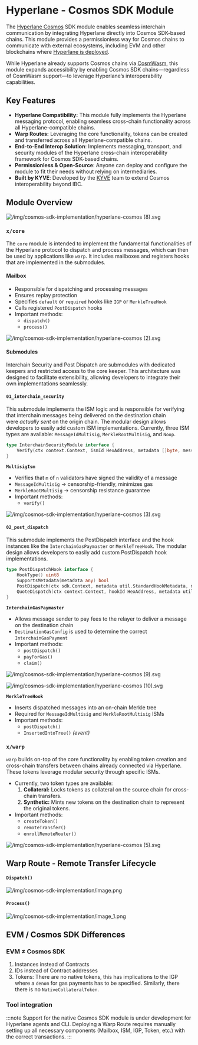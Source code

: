 # Hyperlane - Cosmos SDK Module

The [Hyperlane Cosmos](https://github.com/bcp-innovations/hyperlane-cosmos) SDK module enables seamless interchain communication by integrating Hyperlane directly into Cosmos SDK-based chains. This module provides a permissionless way for Cosmos chains to communicate with external ecosystems, including EVM and other blockchains where [Hyperlane is deployed](https://github.com/hyperlane-xyz/hyperlane-registry).

While Hyperlane already supports Cosmos chains via [CosmWasm](https://github.com/many-things/cw-hyperlane?tab=readme-ov-file), this module expands accessibility by enabling Cosmos SDK chains—regardless of CosmWasm support—to leverage Hyperlane’s interoperability capabilities.

## Key Features

- **Hyperlane Compatibility:** This module fully implements the Hyperlane messaging protocol, enabling seamless cross-chain functionality across all Hyperlane-compatible chains.
- **Warp Routes:** Leveraging the core functionality, tokens can be created and transferred across all Hyperlane-compatible chains.
- **End-to-End Interop Solution**: Implements messaging, transport, and security modules of the Hyperlane cross-chain interoperability framework for Cosmos SDK-based chains.
- **Permissionless & Open-Source**: Anyone can deploy and configure the module to fit their needs without relying on intermediaries.
- **Built by KYVE**: Developed by the [KYVE](https://www.kyve.network/) team to extend Cosmos interoperability beyond IBC.

## Module Overview

![/img/cosmos-sdk-implementation/hyperlane-cosmos (8).svg](/img/cosmos-sdk-implementation/hyperlane-cosmos_8.svg)

### `x/core`

The `core` module is intended to implement the fundamental functionalities of the Hyperlane protocol to dispatch and process messages, which can then be used by applications like `warp`. It includes mailboxes and registers hooks that are implemented in the submodules.

#### Mailbox

- Responsible for dispatching and processing messages
- Ensures replay protection
- Specifies `default` or `required` hooks like `IGP` or `MerkleTreeHook`
- Calls registered `PostDispatch` hooks
- Important methods:
  - `dispatch()`
  - `process()`

![/img/cosmos-sdk-implementation/hyperlane-cosmos (2).svg](/img/cosmos-sdk-implementation/hyperlane-cosmos_2.svg)

#### Submodules

Interchain Security and Post Dispatch are submodules with dedicated keepers and restricted access to the core keeper. This architecture was designed to facilitate extensibility, allowing developers to integrate their own implementations seamlessly.

#### `01_interchain_security`

This submodule implements the ISM logic and is responsible for verifying that interchain messages being delivered on the destination chain were *actually sent* on the origin chain. The modular design allows developers to easily add custom ISM implementations. Currently, three ISM types are available: `MessageIdMultisig`, `MerkleRootMultisig`, and `Noop`.

```go
type InterchainSecurityModule interface {
	Verify(ctx context.Context, ismId HexAddress, metadata []byte, message HyperlaneMessage) (bool, error)
}
```

**`MultisigIsm`**

- Verifies that `m` of `n` validators have signed the validity of a message
- `MessageIdMultisig` → censorship-friendly, minimizes gas
- `MerkleRootMultisig` → censorship resistance guarantee
- Important methods:
  - `verify()`

![/img/cosmos-sdk-implementation/hyperlane-cosmos (3).svg](/img/cosmos-sdk-implementation/hyperlane-cosmos_3.svg)

#### `02_post_dispatch`

This submodule implements the PostDispatch interface and the hook instances like the `InterchainGasPaymaster` or `MerkleTreeHook`. The modular design allows developers to easily add custom PostDispatch hook implementations.

```go
type PostDispatchHook interface {
	HookType() uint8
	SupportsMetadata(metadata any) bool
	PostDispatch(ctx sdk.Context, metadata util.StandardHookMetadata, message util.HyperlaneMessage, maxFee sdk.Coins) (sdk.Coins, error)
	QuoteDispatch(ctx context.Context, hookId HexAddress, metadata util.StandardHookMetadata, message HyperlaneMessage) (sdk.Coins, error)
}
```

**`InterchainGasPaymaster`**

- Allows message sender to pay fees to the relayer to deliver a message on the destination chain
- `DestinationGasConfig` is used to determine the correct `InterchainGasPayment`
- Important methods:
  - `postDispatch()`
  - `payForGas()`
  - `claim()`

![/img/cosmos-sdk-implementation/hyperlane-cosmos (9).svg](/img/cosmos-sdk-implementation/hyperlane-cosmos_9.svg)

![/img/cosmos-sdk-implementation/hyperlane-cosmos (10).svg](/img/cosmos-sdk-implementation/hyperlane-cosmos_10.svg)

**`MerkleTreeHook`**

- Inserts dispatched messages into an on-chain Merkle tree
- Required for `MessageIdMultisig` and `MerkleRootMultisig` ISMs
- Important methods:
  - `postDispatch()`
  - `InsertedIntoTree()`  *(event)*


### `x/warp`

`warp` builds on-top of the core functionality by enabling token creation and cross-chain transfers between chains already connected via Hyperlane. These tokens leverage modular security through specific ISMs.

- Currently, two token types are available:
  1. **Collateral:** Locks tokens as collateral on the source chain for cross-chain transfers.
  2. **Synthetic:** Mints new tokens on the destination chain to represent the original tokens.
- Important methods:
  - `createToken()`
  - `remoteTransfer()`
  - `enrollRemoteRouter()`

![/img/cosmos-sdk-implementation/hyperlane-cosmos (5).svg](/img/cosmos-sdk-implementation/hyperlane-cosmos_5.svg)

## Warp Route - Remote Transfer Lifecycle

#### `Dispatch()`

![/img/cosmos-sdk-implementation/image.png](/img/cosmos-sdk-implementation/image.png)

#### `Process()`

![/img/cosmos-sdk-implementation/image_1.png](/img/cosmos-sdk-implementation/image_1.png)

## EVM / Cosmos SDK Differences

### EVM ≠ Cosmos SDK

1. Instances instead of Contracts
2. IDs instead of Contract addresses
3. Tokens: There are no native tokens, this has implications to the IGP where a `denom` for gas payments has to be specified. Similarly, there there is no `NativeCollateralToken`.

### Tool integration

:::note
Support for the native Cosmos SDK module is under development for Hyperlane agents and CLI. Deploying a Warp Route requires manually setting up all necessary components (Mailbox, ISM, IGP, Token, etc.) with the correct transactions.
:::
